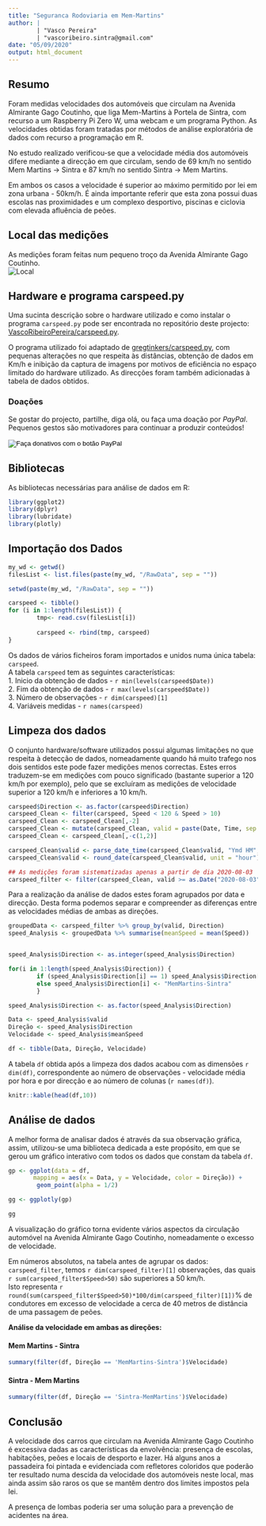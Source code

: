```yaml
---
title: "Seguranca Rodoviaria em Mem-Martins"
author: | 
        | "Vasco Pereira"
        | "vascoribeiro.sintra@gmail.com"
date: "05/09/2020"
output: html_document
---
```


## Resumo

Foram medidas velocidades dos automóveis que circulam na Avenida Almirante Gago Coutinho, que liga Mem-Martins à Portela de Sintra, com recurso a um Raspberry Pi Zero W, uma webcam e um programa Python.
As velocidades obtidas foram tratadas por métodos de análise exploratória de dados com recurso a programação em R.

No estudo realizado verificou-se que a velocidade média dos automóveis difere mediante a direcção em que circulam, sendo de 69 km/h no sentido Mem Martins -> Sintra e 87 km/h no sentido Sintra -> Mem Martins.

Em ambos os casos a velocidade é superior ao máximo permitido por lei em zona urbana - 50km/h. É ainda importante referir que esta zona possui duas escolas nas proximidades e um complexo desportivo, piscinas e ciclovia com elevada afluência de peões.

## Local das medições

As medições foram feitas num pequeno troço da Avenida Almirante Gago Coutinho.   
![Local](images/med.JPG)   

## Hardware e programa carspeed.py

Uma sucinta descrição sobre o hardware utilizado e como instalar o programa `carspeed.py` pode ser encontrada no repositório deste projecto: [VascoRibeiroPereira/carspeed.py](https://github.com/VascoRibeiroPereira/carspeed.py).

O programa utilizado foi adaptado de [gregtinkers/carspeed.py](https://github.com/gregtinkers/carspeed.py), com pequenas alterações no que respeita às distâncias, obtenção de dados em Km/h e inibição da captura de imagens por motivos de eficiência no espaço limitado do hardware utilizado. As direcções foram também adicionadas à tabela de dados obtidos.

### Doações

Se gostar do projecto, partilhe, diga olá, ou faça uma doação por *PayPal*. Pequenos gestos são motivadores para continuar a produzir conteúdos!

<form action="https://www.paypal.com/cgi-bin/webscr" method="post" target="_top">
<input type="hidden" name="cmd" value="_donations" />
<input type="hidden" name="business" value="QXHC4SCEGNE9Q" />
<input type="hidden" name="currency_code" value="EUR" />
<input type="image" src="https://www.paypalobjects.com/pt_PT/PT/i/btn/btn_donateCC_LG.gif" border="0" name="submit" title="PayPal - The safer, easier way to pay online!" alt="Faça donativos com o botão PayPal" />
<img alt="" border="0" src="https://www.paypal.com/pt_PT/i/scr/pixel.gif" width="1" height="1" />
</form>


## Bibliotecas


As bibliotecas necessárias para análise de dados em R:

```r

library(ggplot2) 
library(dplyr) 
library(lubridate) 
library(plotly) 

```

## Importação dos Dados


```r

my_wd <- getwd()
filesList <- list.files(paste(my_wd, "/RawData", sep = ""))

setwd(paste(my_wd, "/RawData", sep = ""))

carspeed <- tibble()
for (i in 1:length(filesList)) {
        tmp<- read.csv(filesList[i])   
        
        carspeed <- rbind(tmp, carspeed)
}

```

Os dados de vários ficheiros foram importados e unidos numa única tabela: `carspeed`.   
A tabela `carspeed` tem as seguintes características:   
1. Inicio da obtenção de dados - `r min(levels(carspeed$Date))`   
2. Fim da obtenção de dados - `r max(levels(carspeed$Date))`   
3. Número de observações - `r dim(carspeed)[1]`   
4. Variáveis medidas - `r names(carspeed)`   

## Limpeza dos dados

O conjunto hardware/software utilizados possui algumas limitações no que respeita à detecção de dados, nomeadamente quando há muito trafego nos dois sentidos este pode fazer medições menos correctas. Estes erros traduzem-se em medições com pouco significado (bastante superior a 120 km/h por exemplo), pelo que se excluíram as medições de velocidade superior a 120 km/h e inferiores a 10 km/h.

```r

carspeed$Direction <- as.factor(carspeed$Direction)
carspeed_Clean <- filter(carspeed, Speed < 120 & Speed > 10)
carspeed_Clean <- carspeed_Clean[,-2]
carspeed_Clean <- mutate(carspeed_Clean, valid = paste(Date, Time, sep = " "))
carspeed_Clean <- carspeed_Clean[,-c(1,2)]

carspeed_Clean$valid <- parse_date_time(carspeed_Clean$valid, "Ymd HM", tz="Europe/Lisbon")
carspeed_Clean$valid <- round_date(carspeed_Clean$valid, unit = "hour")

## As medições foram sistematizadas apenas a partir de dia 2020-08-03
carspeed_filter <- filter(carspeed_Clean, valid >= as.Date("2020-08-03"))

```

Para a realização da análise de dados estes foram agrupados por data e direcção. Desta forma podemos separar e compreender as diferenças entre as velocidades médias de ambas as direções.

```r
groupedData <- carspeed_filter %>% group_by(valid, Direction)
speed_Analysis <- groupedData %>% summarise(meanSpeed = mean(Speed))


speed_Analysis$Direction <- as.integer(speed_Analysis$Direction)

for(i in 1:length(speed_Analysis$Direction)) {
        if (speed_Analysis$Direction[i] == 1) speed_Analysis$Direction[i] <- "Sintra-MemMartins" 
        else speed_Analysis$Direction[i] <- "MemMartins-Sintra"
        }

speed_Analysis$Direction <- as.factor(speed_Analysis$Direction)

Data <- speed_Analysis$valid
Direção <- speed_Analysis$Direction
Velocidade <- speed_Analysis$meanSpeed

df <- tibble(Data, Direção, Velocidade)

```

A tabela `df` obtida após a limpeza dos dados acabou com as dimensões `r dim(df)`, correspondente ao número de observações - velocidade média por hora e por direcção e ao número de colunas (`r names(df)`).   

```r

knitr::kable(head(df,10))

```

## Análise de dados

A melhor forma de analisar dados é através da sua observação gráfica, assim, utilizou-se uma biblioteca dedicada a este propósito, em que se gerou um gráfico interativo com todos os dados que constam da tabela `df`.

```r

gp <- ggplot(data = df, 
       mapping = aes(x = Data, y = Velocidade, color = Direção)) + 
        geom_point(alpha = 1/2)

gg <- ggplotly(gp)

gg

```

A visualização do gráfico torna evidente vários aspectos da circulação automóvel na Avenida Almirante Gago Coutinho, nomeadamente o excesso de velocidade.

Em números absolutos, na tabela antes de agrupar os dados: `carspeed_filter`, temos `r dim(carspeed_filter)[1]` observações, das quais `r sum(carspeed_filter$Speed>50)` são superiores a 50 km/h.   
Isto representa `r round(sum(carspeed_filter$Speed>50)*100/dim(carspeed_filter)[1])`% de condutores em excesso de velocidade a cerca de 40 metros de distância de uma passagem de peões.

**Análise da velocidade em ambas as direções:**

#### Mem Martins - Sintra
```r

summary(filter(df, Direção == 'MemMartins-Sintra')$Velocidade)

```

#### Sintra - Mem Martins
```r

summary(filter(df, Direção == 'Sintra-MemMartins')$Velocidade)

```

## Conclusão

A velocidade dos carros que circulam na Avenida Almirante Gago Coutinho é excessiva dadas as características da envolvência: presença de escolas, habitações, peões e locais de desporto e lazer.
Há alguns anos a passadeira foi pintada e evidenciada com refletores coloridos que poderão ter resultado numa descida da velocidade dos automóveis neste local, mas ainda assim são raros os que se mantêm dentro dos limites impostos pela lei.

A presença de lombas poderia ser uma solução para a prevenção de acidentes na área.


